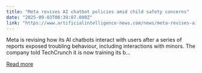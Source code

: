 ```yaml
---
title: "Meta revises AI chatbot policies amid child safety concerns"
date: "2025-09-03T08:39:07.000Z"
link: "https://www.artificialintelligence-news.com/news/meta-revises-ai-chatbot-policies-amid-child-safety-concerns/"
---
```


Meta is revising how its AI chatbots interact with users after a series of reports exposed troubling behaviour, including interactions with minors. The company told TechCrunch it is now training its b...

[Read more](https://www.artificialintelligence-news.com/news/meta-revises-ai-chatbot-policies-amid-child-safety-concerns/)
